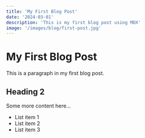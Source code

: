 ```yaml
---
title: 'My First Blog Post'
date: '2024-03-01'
description: 'This is my first blog post using MDX'
image: '/images/blog/first-post.jpg'
---
```


# My First Blog Post

This is a paragraph in my first blog post.

## Heading 2

Some more content here...

- List item 1
- List item 2
- List item 3
